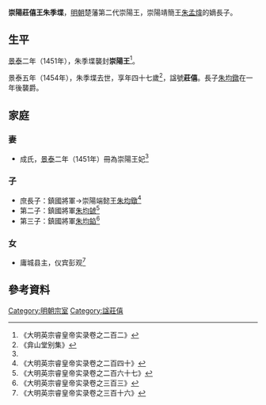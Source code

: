 '''崇陽莊僖王朱季堞'''{{BD|1408年||1454年||catIdx=Z朱}}，[[明朝|明朝]]楚藩第二代崇陽王，崇陽靖簡王[[朱孟煒|朱孟煒]]的嫡長子。

==生平==
[[景泰|景泰]]二年（1451年），朱季堞襲封'''崇陽王'''<ref name=yz>《大明英宗睿皇帝实录卷之二百二》</ref>。

景泰五年（1454年），朱季堞去世，享年四十七歲<ref>《弇山堂别集》</ref>，諡號'''莊僖'''。長子[[朱均鐓|朱均鐓]]在一年後襲爵。

==家庭==
===妻===
*成氏，[[景泰|景泰]]二年（1451年）冊為崇陽王妃<ref name=yz/>

===子===
*庶長子：鎮國將軍→崇陽端懿王[[朱均鐓|朱均鐓]]<ref>《大明英宗睿皇帝实录卷之二百四十》</ref>
*第二子：鎮國將軍[[朱均錿|朱均錿]]<ref>《大明英宗睿皇帝实录卷之二百六十七》</ref>
*第三子：鎮國將軍[[朱均錎|朱均錎]]<ref>《大明英宗睿皇帝实录卷之三百三》</ref>

===女===
*庸城县主，仪宾彭观<ref>《大明英宗睿皇帝实录卷之三百十六》</ref>

==參考資料==
{{reflist|2}}

{{s-start}}
{{s-bef|before=父靖簡王[[朱孟煒|朱孟煒]]}}
{{s-ttl|title=[[明朝藩王列表_(楚王系)#崇陽國|明崇陽國國王]]|years=1451年－1454年}}
{{s-aft|after=子端懿王[[朱均鐓|朱均鐓]]}}
{{end}}

[[Category:明朝宗室|Category:明朝宗室]]
[[Category:諡莊僖|Category:諡莊僖]]
